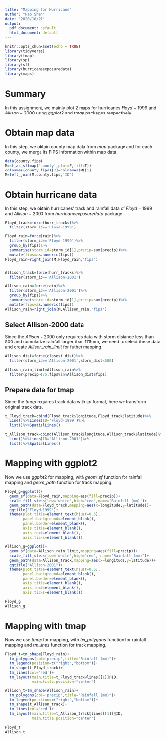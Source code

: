 ```yaml
---
title: "Mapping for Hurricane"
author: "Hao Shen"
date: "2020/10/27"
output:
  pdf_document: default
  html_document: default
---
```


```r
knitr::opts_chunk$set(echo = TRUE)
library(tidyverse)
library(tmap)
library(sp)
library(sf)
library(hurricaneexposuredata)
library(maps)

```

# Summary

In this assignment, we mainly plot 2 maps for hurricanes $Floyd-1999$ and $Allison-2000$ using $ggplot2$ and $tmap$ packages respectively.

# Obtain map data

In this step, we obtain county map data from $map$ package and for each county, we merge its FIPS information within map data.

```r
data(county.fips)
M=st_as_sf(map('county',plot=F,fill=T))
colnames(county.fips)[2]=colnames(M)[1]
M=left_join(M,county.fips,'ID')
```

# Obtain hurricane data

In this step, we obtain hurricanes' track and rainfall data of $Floyd-1999$ and $Allison-2000$ from $hurricaneexposuredata$ package.

```r
Floyd_track=force(hurr_tracks)%>%
  filter(storm_id=='Floyd-1999')

Floyd_rain=force(rain)%>%
  filter(storm_id=='Floyd-1999')%>%
  group_by(fips)%>%
  summarise(storm_id=storm_id[1],precip=sum(precip))%>%
  mutate(fips=as.numeric(fips))
Floyd_rain=right_join(M,Floyd_rain,'fips')


Allison_track=force(hurr_tracks)%>%
  filter(storm_id=='Allison-2001')

Allison_rain=force(rain)%>%
  filter(storm_id=='Allison-2001')%>%
  group_by(fips)%>%
  summarise(storm_id=storm_id[1],precip=sum(precip))%>%
  mutate(fips=as.numeric(fips))
Allison_rain=right_join(M,Allison_rain,'fips')
```

## Select Allison-2000 data

Since the $Allison-2000$ only requires data with storm distance less than 500 and cumulative rainfall larger than 175mm, we need to select these data and create $Allison\_rain\_limit$ for futher mapping.

```r
Allison_dist=force(closest_dist)%>%
  filter(storm_id=='Allison-2001',storm_dist<500)

Allison_rain_limit=Allison_rain%>%
  filter(precip>175,fips%in%Allison_dist$fips)
```

## Prepare data for tmap

Since the $tmap$ requires track data with $sp$ format, here we transform original track data.

```r
t_Floyd_track=cbind(Floyd_track$longitude,Floyd_track$latitude)%>%
  Line()%>%Lines(ID='Floyd-1999')%>%
  list()%>%SpatialLines()

t_Allison_track=cbind(Allison_track$longitude,Allison_track$latitude)%>%
  Line()%>%Lines(ID='Allison-2001')%>%
  list()%>%SpatialLines()
```

# Mapping with ggplot2

Now we use $ggplot2$ for mapping, with $geom\_sf$ function for rainfall mapping and $geom\_path$ function for track mapping.

```r
Floyd_g=ggplot()+
  geom_sf(data=Floyd_rain,mapping=aes(fill=precip))+
  scale_fill_steps(low='white',high='red',name='Rainfall (mm)')+
  geom_path(data=Floyd_track,mapping=aes(x=longitude,y=latitude))+
  ggtitle('Floyd-1999')+
  theme(plot.title=element_text(hjust=0.5),
        panel.background=element_blank(),
        panel.border=element_blank(),
        axis.title=element_blank(),
        axis.text=element_blank(),
        axis.ticks=element_blank())

Allison_g=ggplot()+
  geom_sf(data=Allison_rain_limit,mapping=aes(fill=precip))+
  scale_fill_steps(low='white',high='red', name='Rainfall (mm)')+
  geom_path(data=Allison_track,mapping=aes(x=longitude,y=latitude))+
  ggtitle("Allison-2001")+
  theme(plot.title=element_text(hjust=0.5),
        panel.background=element_blank(),
        panel.border=element_blank(),
        axis.title=element_blank(),
        axis.text=element_blank(),
        axis.ticks=element_blank())
```


```r
Floyd_g
Allison_g
```

# Mapping with tmap

Now we use $tmap$ for mapping, with $tm\_polygons$ function for rainfall mapping and $tm\_lines$ function for track mapping.

```r
Floyd_t=tm_shape(Floyd_rain)+
  tm_polygons(col='precip',title="Rainfall (mm)")+
  tm_legend(position=c("right","bottom"))+
  tm_shape(t_Floyd_track)+
  tm_lines(col='red')+
  tm_layout(main.title=t_Floyd_track@lines[[1]]@ID,
            main.title.position="center") 

Allison_t=tm_shape(Allison_rain)+
  tm_polygons(col='precip',title="Rainfall (mm)")+
  tm_legend(position=c("right","bottom"))+
  tm_shape(t_Allison_track)+
  tm_lines(col='red')+
  tm_layout(main.title=t_Allison_track@lines[[1]]@ID,
            main.title.position="center") 
```


```r
Floyd_t
Allison_t
```